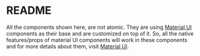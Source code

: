 
<Meta
  title="Components/Readme"
/>

<style>{`

`}</style>

# README

All the components shown here, are not atomic. They are using [Material UI](https://material-ui.com) components as their
base and are customized on top of it. So, all the native features/props of material UI components will work in these components
and for more details about them, visit [Material UI](https://material-ui.com).
